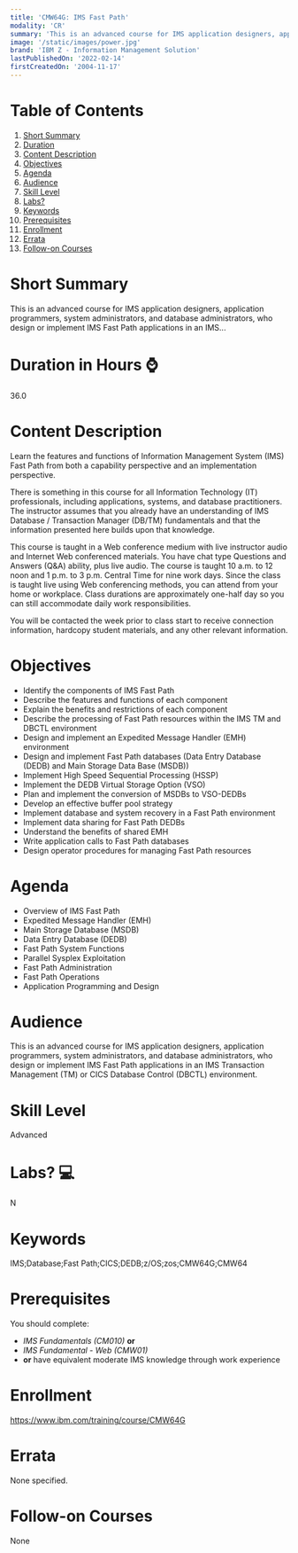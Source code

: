 ```yaml
---
title: 'CMW64G: IMS Fast Path'
modality: 'CR'
summary: 'This is an advanced course for IMS application designers, application programmers, system administrators, and database administrators, who design or implement IMS Fast Path applications in an IMS...'
image: '/static/images/power.jpg'
brand: 'IBM Z - Information Management Solution'
lastPublishedOn: '2022-02-14'
firstCreatedOn: '2004-11-17'
---
```

# Table of Contents
1.  [Short Summary](#short-summary)
2.  [Duration](#duration-in-hours-)
3.  [Content Description](#content-description)
4.  [Objectives](#objectives)
5.  [Agenda](#agenda)
6.  [Audience](#audience)
7.  [Skill Level](#skill-level)
8.  [Labs?](#labs-)
9.  [Keywords](#keywords)
10. [Prerequisites](#prerequisites)
11. [Enrollment](#enrollment)
12. [Errata](#errata)
13. [Follow-on Courses](#follow-on-courses)

# Short Summary
This is an advanced course for IMS application designers, application programmers, system administrators, and database administrators, who design or implement IMS Fast Path applications in an IMS...

# Duration in Hours ⌚
36.0

# Content Description
Learn the features and functions of Information Management System (IMS) Fast Path from both a capability perspective and an implementation perspective.


There is something in this course for all Information Technology (IT) professionals, including applications, systems, and database practitioners. The instructor assumes that you already have an understanding of IMS Database / Transaction Manager (DB/TM) fundamentals and that the information presented here builds upon that knowledge.


This course is taught in a Web conference medium with live instructor audio and Internet Web conferenced materials. You have chat type Questions and Answers (Q&A) ability, plus live audio. The course is taught 10 a.m. to 12 noon and 1 p.m. to 3 p.m. Central Time for nine work days. Since the class is taught live using Web conferencing methods, you can attend from your home or workplace. Class durations are approximately one-half day so you can still accommodate daily work responsibilities.


You will be contacted the week prior to class start to receive connection information, hardcopy student materials, and any other relevant information.



# Objectives
* Identify the components of IMS Fast Path
* Describe the features and functions of each component
* Explain the benefits and restrictions of each component
* Describe the processing of Fast Path resources within the IMS TM and DBCTL environment
* Design and implement an Expedited Message Handler (EMH) environment
* Design and implement Fast Path databases (Data Entry Database (DEDB) and Main Storage Data Base (MSDB))
* Implement High Speed Sequential Processing (HSSP)
* Implement the DEDB Virtual Storage Option (VSO)
* Plan and implement the conversion of MSDBs to VSO-DEDBs
* Develop an effective buffer pool strategy
* Implement database and system recovery in a Fast Path environment
* Implement data sharing for Fast Path DEDBs
* Understand the benefits of shared EMH
* Write application calls to Fast Path databases
* Design operator procedures for managing Fast Path resources


# Agenda
* Overview of IMS Fast Path
* Expedited Message Handler (EMH)
* Main Storage Database (MSDB)
* Data Entry Database (DEDB)
* Fast Path System Functions
* Parallel Sysplex Exploitation
* Fast Path Administration
* Fast Path Operations
* Application Programming and Design


# Audience
This is an advanced course for IMS application designers, application programmers, system administrators, and database administrators, who design or implement IMS Fast Path applications in an IMS Transaction Management (TM) or CICS Database Control (DBCTL) environment.



# Skill Level
Advanced            

# Labs? 💻
N

# Keywords
IMS;Database;Fast Path;CICS;DEDB;z/OS;zos;CMW64G;CMW64

# Prerequisites
You should complete:


* *IMS Fundamentals (CM010)* **or**
* *IMS Fundamental - Web (CMW01)*
* **or** have equivalent moderate IMS knowledge through work experience


# Enrollment
https://www.ibm.com/training/course/CMW64G

# Errata
None specified.

# Follow-on Courses
None

